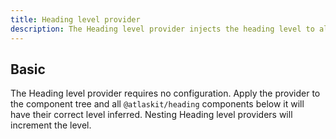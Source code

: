 ```yaml
---
title: Heading level provider
description: The Heading level provider injects the heading level to all Heading components below it in the component tree.
---
```



## Basic

The Heading level provider requires no configuration.
Apply the provider to the component tree and all `@atlaskit/heading`
components below it will have their correct level inferred.
Nesting Heading level providers will increment the level.

<Example
  Component={HeadingContextProviderExample}
  packageName="@atlaskit/heading"
/>

